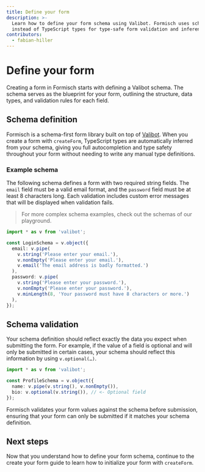 ```yaml
---
title: Define your form
description: >-
  Learn how to define your form schema using Valibot. Formisch uses schemas
  instead of TypeScript types for type-safe form validation and inference.
contributors:
  - fabian-hiller
---
```



# Define your form

Creating a form in Formisch starts with defining a Valibot schema. The schema serves as the blueprint for your form, outlining the structure, data types, and validation rules for each field.

## Schema definition

Formisch is a schema-first form library built on top of [Valibot](https://valibot.dev/). When you create a form with <Link href="/solid/api/createForm/">`createForm`</Link>, TypeScript types are automatically inferred from your schema, giving you full autocompletion and type safety throughout your form without needing to write any manual type definitions.

### Example schema

The following schema defines a form with two required string fields. The `email` field must be a valid email format, and the `password` field must be at least 8 characters long. Each validation includes custom error messages that will be displayed when validation fails.

> For more complex schema examples, check out the schemas of our <Link href="/playground/">playground</Link>.

```ts
import * as v from 'valibot';

const LoginSchema = v.object({
  email: v.pipe(
    v.string('Please enter your email.'),
    v.nonEmpty('Please enter your email.'),
    v.email('The email address is badly formatted.')
  ),
  password: v.pipe(
    v.string('Please enter your password.'),
    v.nonEmpty('Please enter your password.'),
    v.minLength(8, 'Your password must have 8 characters or more.')
  ),
});
```

## Schema validation

Your schema definition should reflect exactly the data you expect when submitting the form. For example, if the value of a field is optional and will only be submitted in certain cases, your schema should reflect this information by using `v.optional(…)`.

```ts
import * as v from 'valibot';

const ProfileSchema = v.object({
  name: v.pipe(v.string(), v.nonEmpty()),
  bio: v.optional(v.string()), // <- Optional field
});
```

Formisch validates your form values against the schema before submission, ensuring that your form can only be submitted if it matches your schema definition.

## Next steps

Now that you understand how to define your form schema, continue to the <Link href="/solid/guides/create-your-form/">create your form</Link> guide to learn how to initialize your form with <Link href="/solid/api/createForm/">`createForm`</Link>.
